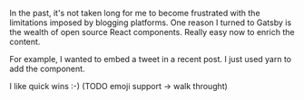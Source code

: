 In the past, it's not taken long for me to become frustrated with the limitations imposed by blogging platforms.
One reason I turned to Gatsby is the wealth of open source React components. Really easy now to enrich the content.

For example, I wanted to embed a tweet in a recent post. I just used yarn to add the component.

I like quick wins :-) (TODO emoji support -> walk throught)